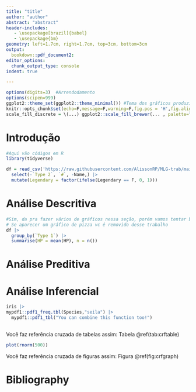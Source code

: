 ```yaml
---
title: "title"
author: "author"
abstract: "abstract"
header-includes:
   - \usepackage[brazil]{babel}
   - \usepackage{bm}
geometry: left=1.7cm, right=1.7cm, top=3cm, bottom=3cm
output:
  bookdown::pdf_document2:
editor_options:
  chunk_output_type: console
indent: true

---
```




```r

options(digits=3)  #Arrendodamento
options(scipen=999)
ggplot2::theme_set(ggplot2::theme_minimal()) #Tema dos gráficos produzidos no ggplot2
knitr::opts_chunk$set(echo=F,message=F,warning=F,fig.pos = 'H',fig.align = 'center',fig.width=7.8, fig.height=4.85)
scale_fill_discrete = \(...) ggplot2::scale_fill_brewer(... , palette="Set2") #Fixa a scale do fill dos gráficos do ggplot2

```


# Introdução
```r
#Aqui vão códigos em R
library(tidyverse)

df = read_csv('https://raw.githubusercontent.com/AlissonRP/MLG-trab/main/Pokemon.csv') |> 
  select(-`Type 2`, `#`, -Name,) |> 
  mutate(Legendary = factor(ifelse(Legendary == F, 0, 1)))
```

# Análise Descritiva

```r
#Sim, da pra fazer vários de gráficos nessa seção, porém vamos tentar barras quando for estritamente necessário
# Se aparecer um gráfico de pizza vc é removido desse trabalho
df |> 
  group_by(`Type 1`) |> 
  summarise(HP = mean(HP), n = n())
```


# Análise Preditiva

# Análise Inferencial
```r

iris |>  
mypdf1::pdf1_freq.tbl(Species,"seila") |> 
  mypdf1::pdf1_tbl("You can combine this function too!")
    
```
Você faz referência cruzada de tabelas assim: Tabela \@ref(tab:crftable)

```r
plot(rnorm(500))
```

Você faz referência cruzada de figuras assim: Figura \@ref(fig:crfgraph)


# Bibliography



